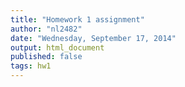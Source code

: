 ```yaml
---
title: "Homework 1 assignment"
author: "nl2482"
date: "Wednesday, September 17, 2014"
output: html_document
published: false
tags: hw1
---
```


